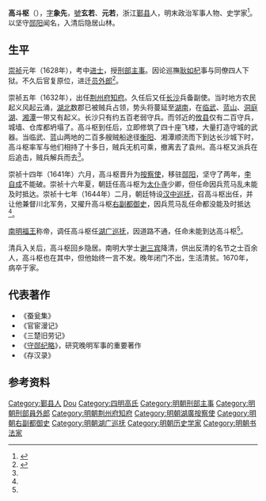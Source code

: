 '''高斗枢'''（{{bd|1594年||1670年||Gao}}），[[字|字]]'''象先'''，[[號|號]]'''玄若'''、'''元若'''，浙江[[鄞县|鄞县]]人，明末政治军事人物、史学家<ref>{{cite web |url=http://study.ccln.gov.cn/fenke/lishixue/lsjpwz/lssxll/184230-1.shtml |title=明代浙东史学述论 |publisher=《浙江学刊》 |author=朱仲玉 |date=2015-04-30 |access-date=2015-06-04 |archive-url=https://web.archive.org/web/20161011055405/http://study.ccln.gov.cn/fenke/lishixue/lsjpwz/lssxll/184230-1.shtml |archive-date=2016-10-11 |dead-url=yes }}</ref>。以坚守[[郧阳|郧阳]]闻名，入清后隐居山林。

==生平==
[[崇祯|崇祯]]元年（1628年），考中[[进士|进士]]，授[[刑部|刑部]][[主事|主事]]。因论巡撫[[耿如杞|耿如杞]]事与同僚四人下狱。不久后官复原位，进迁[[员外郎|员外郎]]<ref name="gao life">{{cite web|url=http://yw.eywedu.com/24/24/mydoc729.htm |title=高斗枢传 |publisher=白话二十四史 |author=明史}}</ref>。

崇祯五年（1632年），出任[[荆州府|荆州府]][[知府|知府]]。久任后又任[[长沙|长沙]]兵备副使。当时地方农民起义风起云涌，[[湖北|湖北]]数郡已被贼兵占领，势头将蔓延至[[湖南|湖南]]，在[[临武|临武]]、[[蓝山|蓝山]]、[[洞庭湖|洞庭湖]]、[[湘潭|湘潭]]一带又有起义。长沙只有约五百老弱守兵。而邻近的[[攸县|攸县]]仅有二百守兵，城墙、仓库都坍塌了。高斗枢到任后，立即修筑了四十座飞楼，大量打造守城的武器。当临武、蓝山两地的二百多艘贼船途径[[衡阳|衡阳]]、湘潭顺流而下到达长沙城下时，高斗枢率军与他们相持了十多日，贼兵无机可乘，撤离去了袁州。高斗枢又派兵在后追击，贼兵解兵而去<ref name="gao life"/>。

崇祯十四年（1641年）六月，高斗枢晋升为[[按察使|按察使]]，移驻[[郧阳|郧阳]]，坚守了两年，[[李自成|李自成]]不能破。崇祯十六年夏，朝廷任高斗枢为[[太仆寺|太仆寺]]少卿，但任命因兵荒马乱未能及时抵达。崇祯十七年（1644年）二月，朝廷特设[[汉中巡抚|汉中巡抚]]，召高斗枢出任，并让他兼督川北军务，又擢升高斗枢[[右副都御史|右副都御史]]，因兵荒马乱任命都没能及时抵达<ref name="gao life"/>。

[[南明|南明]][[福王|福王]]称帝，调任高斗枢任[[湖广巡抚|湖广巡抚]]，因道路不通，任命未能到达高斗枢<ref name="gao life"/>。

清兵入关后，高斗枢回乡隐居。南明大学士[[谢三宾|谢三宾]]降清，供出反清的名节之士百余人，高斗枢也在其中，但他始终一言不发。晚年闭门不出，生活清贫。1670年，病卒于家。

==代表著作==
*《蚕瓮集》
* 《官宦漫记》
*《三楚旧劳记》
*《[[守郧纪略|守郧纪略]]》，研究晚明军事的重要著作
* 《存汉录》

== 参考资料 ==
{{reflist|2}}

{{start box}}
{{s-off}}
{{s-before|[[易孔贊|易孔贊]]}}
{{s-title|明朝荊州府知府|1632年－崇禎年間}}
{{s-after|[[王行儉|王行儉]]}}
{{end box}}

{{崇禎元年戊辰科殿試金榜}}

{{Authority control}}

{{DEFAULTSORT:Gao高}}
[[Category:鄞县人|Category:鄞县人]]
[[Category:高姓|Dou]]
[[Category:四明高氏|Category:四明高氏]]
[[Category:明朝刑部主事|Category:明朝刑部主事]]
[[Category:明朝刑部員外郎|Category:明朝刑部員外郎]]
[[Category:明朝荆州府知府|Category:明朝荆州府知府]]
[[Category:明朝湖廣按察使|Category:明朝湖廣按察使]]
[[Category:明朝右副都御史|Category:明朝右副都御史]]
[[Category:明朝湖广巡抚|Category:明朝湖广巡抚]]
[[Category:明朝历史学家|Category:明朝历史学家]]
[[Category:明朝书法家|Category:明朝书法家]]
